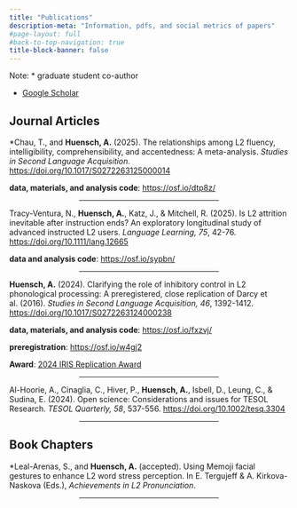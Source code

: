 ```yaml
---
title: "Publications"
description-meta: "Information, pdfs, and social metrics of papers"
#page-layout: full
#back-to-top-navigation: true
title-block-banner: false
---
```


Note: \* graduate student co-author

- [Google Scholar](https://scholar.google.com/citations?user=HMwqhe8AAAAJ&hl=en&oi=ao){target="_blank"}

## Journal Articles

\*Chau, T., and **Huensch, A.** (2025). The relationships among L2 fluency, intelligibility, comprehensibility, and accentedness: A meta-analysis. *Studies in Second Language Acquisition*. [https://doi.org/10.1017/S0272263125000014](https://doi.org/10.1017/S0272263125000014){target="_blank"}

**data, materials, and analysis code**: [https://osf.io/dtp8z/](https://osf.io/dtp8z/){target="_blank"}

<center><hr style="width:50%"></center>

Tracy-Ventura, N., **Huensch, A.**, Katz, J., & Mitchell, R. (2025). Is L2 attrition inevitable after instruction ends? An exploratory longitudinal study of advanced instructed L2 users. *Language Learning, 75*, 42-76. [https://doi.org/10.1111/lang.12665](https://doi.org/10.1111/lang.12665){target="_blank"}

**data and analysis code**: [https://osf.io/sypbn/](https://osf.io/sypbn/){target="_blank"}

<center><hr style="width:50%"></center>

**Huensch, A.** (2024). Clarifying the role of inhibitory control in L2 phonological processing: A preregistered, close replication of Darcy et al. (2016). *Studies in Second Language Acquisition, 46*, 1392-1412. [https://doi.org/10.1017/S0272263124000238]( https://doi.org/10.1017/S0272263124000238){target="_blank"}

**data, materials, and analysis code**: [https://osf.io/fxzvj/](https://osf.io/fxzvj/){target="_blank"}

**preregistration**: [https://osf.io/w4gj2 ](https://osf.io/w4gj2 ){target="_blank"}

**Award**: [2024 IRIS Replication Award](https://www.iris-database.org/replication-award/)  

<center><hr style="width:50%"></center>

Al-Hoorie, A., Cinaglia, C., Hiver, P., **Huensch, A.**, Isbell, D., Leung, C., & Sudina, E. (2024). Open science: Considerations and issues for TESOL Research. *TESOL Quarterly, 58*, 537-556. [https://doi.org/10.1002/tesq.3304](https://doi.org/10.1002/tesq.3304){target="_blank"}

<center><hr style="width:50%"></center>

## Book Chapters

\*Leal-Arenas, S., and **Huensch, A.** (accepted). Using Memoji facial gestures to enhance L2 word stress perception. In E. Tergujeff & A. Kirkova-Naskova (Eds.), *Achievements in L2 Pronunciation*.

<center><hr style="width:50%"></center>